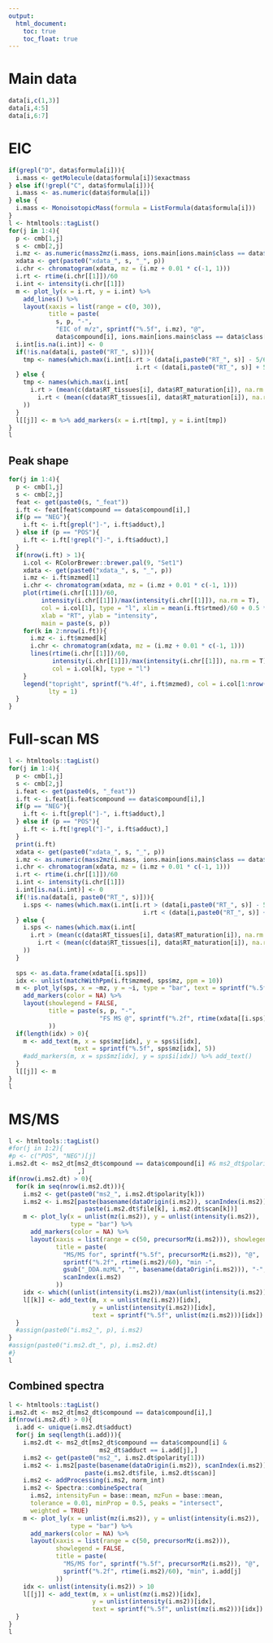 ```yaml
---
output:
  html_document:
    toc: true
    toc_float: true
---
```


# Main data

```r
data[i,c(1,3)]
data[i,4:5]
data[i,6:7]
```

# EIC

```r
if(grepl("D", data$formula[i])){
  i.mass <- getMolecule(data$formula[i])$exactmass
} else if(!grepl("C", data$formula[i])){
  i.mass <- as.numeric(data$formula[i])
} else {
  i.mass <- MonoisotopicMass(formula = ListFormula(data$formula[i]))
}
l <- htmltools::tagList()
for(j in 1:4){
  p <- cmb[1,j]
  s <- cmb[2,j]
  i.mz <- as.numeric(mass2mz(i.mass, ions.main[ions.main$class == data$class[i], p]))
  xdata <- get(paste0("xdata_", s, "_", p))
  i.chr <- chromatogram(xdata, mz = (i.mz + 0.01 * c(-1, 1)))
  i.rt <- rtime(i.chr[[1]])/60
  i.int <- intensity(i.chr[[1]])
  m <- plot_ly(x = i.rt, y = i.int) %>% 
    add_lines() %>% 
    layout(xaxis = list(range = c(0, 30)), 
           title = paste(
             s, p, "-",
             "EIC of m/z", sprintf("%.5f", i.mz), "@", 
             data$compound[i], ions.main[ions.main$class == data$class[i], p]))
  i.int[is.na(i.int)] <- 0
  if(!is.na(data[i, paste0("RT_", s)])){
    tmp <- names(which.max(i.int[i.rt > (data[i,paste0("RT_", s)] - 5/60) &
                                   i.rt < (data[i,paste0("RT_", s)] + 5/60)]))
  } else {
    tmp <- names(which.max(i.int[
      i.rt > (mean(c(data$RT_tissues[i], data$RT_maturation[i]), na.rm = T) - 5/60) &
        i.rt < (mean(c(data$RT_tissues[i], data$RT_maturation[i]), na.rm = T) + 5/60)]
    ))
  }
  l[[j]] <- m %>% add_markers(x = i.rt[tmp], y = i.int[tmp])
}
l
```


## Peak shape

```r
for(j in 1:4){
  p <- cmb[1,j]
  s <- cmb[2,j]
  feat <- get(paste0(s, "_feat"))
  i.ft <- feat[feat$compound == data$compound[i],]
  if(p == "NEG"){
    i.ft <- i.ft[grepl("]-", i.ft$adduct),]
  } else if (p == "POS"){
    i.ft <- i.ft[!grepl("]-", i.ft$adduct),]
  }
  if(nrow(i.ft) > 1){
    i.col <- RColorBrewer::brewer.pal(9, "Set1")
    xdata <- get(paste0("xdata_", s, "_", p))
    i.mz <- i.ft$mzmed[1]
    i.chr <- chromatogram(xdata, mz = (i.mz + 0.01 * c(-1, 1)))
    plot(rtime(i.chr[[1]])/60, 
         intensity(i.chr[[1]])/max(intensity(i.chr[[1]]), na.rm = T),
         col = i.col[1], type = "l", xlim = mean(i.ft$rtmed)/60 + 0.5 * c(-1,1), 
         xlab = "RT", ylab = "intensity",
         main = paste(s, p))
    for(k in 2:nrow(i.ft)){
      i.mz <- i.ft$mzmed[k]
      i.chr <- chromatogram(xdata, mz = (i.mz + 0.01 * c(-1, 1)))
      lines(rtime(i.chr[[1]])/60, 
            intensity(i.chr[[1]])/max(intensity(i.chr[[1]]), na.rm = T),
            col = i.col[k], type = "l")
    }
    legend("topright", sprintf("%.4f", i.ft$mzmed), col = i.col[1:nrow(i.ft)], 
           lty = 1)
  }
}
```


# Full-scan MS

```r
l <- htmltools::tagList()
for(j in 1:4){
  p <- cmb[1,j]
  s <- cmb[2,j]
  i.feat <- get(paste0(s, "_feat"))
  i.ft <- i.feat[i.feat$compound == data$compound[i],]
  if(p == "NEG"){
    i.ft <- i.ft[grepl("]-", i.ft$adduct),]
  } else if (p == "POS"){
    i.ft <- i.ft[!grepl("]-", i.ft$adduct),]
  }
  print(i.ft)
  xdata <- get(paste0("xdata_", s, "_", p))
  i.mz <- as.numeric(mass2mz(i.mass, ions.main[ions.main$class == data$class[i], p]))
  i.chr <- chromatogram(xdata, mz = (i.mz + 0.01 * c(-1, 1)))
  i.rt <- rtime(i.chr[[1]])/60
  i.int <- intensity(i.chr[[1]])
  i.int[is.na(i.int)] <- 0
  if(!is.na(data[i, paste0("RT_", s)])){
    i.sps <- names(which.max(i.int[i.rt > (data[i,paste0("RT_", s)] - 5/60) &
                                     i.rt < (data[i,paste0("RT_", s)] + 5/60)]))
  } else {
    i.sps <- names(which.max(i.int[
      i.rt > (mean(c(data$RT_tissues[i], data$RT_maturation[i]), na.rm = T) - 5/60) &
        i.rt < (mean(c(data$RT_tissues[i], data$RT_maturation[i]), na.rm = T) + 5/60)]
    ))
  }
  
  sps <- as.data.frame(xdata[[i.sps]])
  idx <- unlist(matchWithPpm(i.ft$mzmed, sps$mz, ppm = 10))
  m <- plot_ly(sps, x = ~mz, y = ~i, type = "bar", text = sprintf("%.5f", sps$mz)) %>% 
    add_markers(color = NA) %>% 
    layout(showlegend = FALSE,
           title = paste(s, p, "-",
                         "FS MS @", sprintf("%.2f", rtime(xdata[[i.sps]]) / 60), "min"
           )) 
  if(length(idx) > 0){
    m <- add_text(m, x = sps$mz[idx], y = sps$i[idx], 
                  text = sprintf("%.5f", sps$mz[idx], 5))
    #add_markers(m, x = sps$mz[idx], y = sps$i[idx]) %>% add_text()
  }
  l[[j]] <- m
}
l
```

# MS/MS 

```r
l <- htmltools::tagList()
#for(j in 1:2){
#p <- c("POS", "NEG")[j]
i.ms2.dt <- ms2_dt[ms2_dt$compound == data$compound[i] #& ms2_dt$polarity == p
                   ,]
if(nrow(i.ms2.dt) > 0){
  for(k in seq(nrow(i.ms2.dt))){
    i.ms2 <- get(paste0("ms2_", i.ms2.dt$polarity[k]))
    i.ms2 <- i.ms2[paste(basename(dataOrigin(i.ms2)), scanIndex(i.ms2)) %in% 
                     paste(i.ms2.dt$file[k], i.ms2.dt$scan[k])]
    m <- plot_ly(x = unlist(mz(i.ms2)), y = unlist(intensity(i.ms2)), 
                 type = "bar") %>% 
      add_markers(color = NA) %>%
      layout(xaxis = list(range = c(50, precursorMz(i.ms2))), showlegend = FALSE,
             title = paste(
               "MS/MS for", sprintf("%.5f", precursorMz(i.ms2)), "@", 
               sprintf("%.2f", rtime(i.ms2)/60), "min -",
               gsub("_DDA.mzML", "", basename(dataOrigin(i.ms2))), "-", 
               scanIndex(i.ms2)
             ))
    idx <- which((unlist(intensity(i.ms2))/max(unlist(intensity(i.ms2)))) > 0.1)
    l[[k]] <- add_text(m, x = unlist(mz(i.ms2))[idx], 
                       y = unlist(intensity(i.ms2))[idx], 
                       text = sprintf("%.5f", unlist(mz(i.ms2)))[idx])
  }
  #assign(paste0("i.ms2_", p), i.ms2)
}
#assign(paste0("i.ms2.dt_", p), i.ms2.dt)
#}
l
```


## Combined spectra

```r
l <- htmltools::tagList()
i.ms2.dt <- ms2_dt[ms2_dt$compound == data$compound[i],]
if(nrow(i.ms2.dt) > 0){
  i.add <- unique(i.ms2.dt$adduct)
  for(j in seq(length(i.add))){
    i.ms2.dt <- ms2_dt[ms2_dt$compound == data$compound[i] & 
                         ms2_dt$adduct == i.add[j],]
    i.ms2 <- get(paste0("ms2_", i.ms2.dt$polarity[1]))
    i.ms2 <- i.ms2[paste(basename(dataOrigin(i.ms2)), scanIndex(i.ms2)) %in% 
                     paste(i.ms2.dt$file, i.ms2.dt$scan)]
    i.ms2 <- addProcessing(i.ms2, norm_int)
    i.ms2 <- Spectra::combineSpectra(
      i.ms2, intensityFun = base::mean, mzFun = base::mean, 
      tolerance = 0.01, minProp = 0.5, peaks = "intersect", 
      weighted = TRUE)
    m <- plot_ly(x = unlist(mz(i.ms2)), y = unlist(intensity(i.ms2)), 
                 type = "bar") %>% 
      add_markers(color = NA) %>% 
      layout(xaxis = list(range = c(50, precursorMz(i.ms2))), 
             showlegend = FALSE,
             title = paste(
               "MS/MS for", sprintf("%.5f", precursorMz(i.ms2)), "@", 
               sprintf("%.2f", rtime(i.ms2)/60), "min", i.add[j]
             ))
    idx <- unlist(intensity(i.ms2)) > 10
    l[[j]] <- add_text(m, x = unlist(mz(i.ms2))[idx], 
                       y = unlist(intensity(i.ms2))[idx], 
                       text = sprintf("%.5f", unlist(mz(i.ms2)))[idx])
  }
}
l
```

